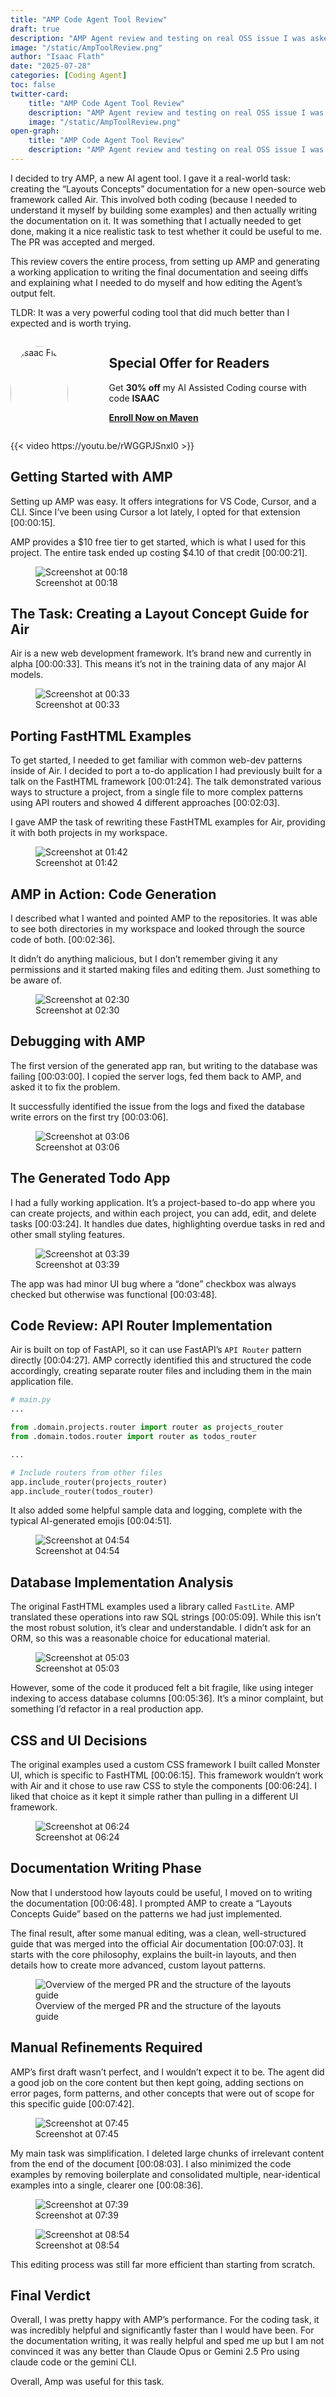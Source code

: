 ```yaml
---
title: "AMP Code Agent Tool Review"
draft: true
description: "AMP Agent review and testing on real OSS issue I was asked to do by the library creator"
image: "/static/AmpToolReview.png"
author: "Isaac Flath"
date: "2025-07-28"
categories: [Coding Agent]
toc: false
twitter-card:
    title: "AMP Code Agent Tool Review"
    description: "AMP Agent review and testing on real OSS issue I was asked to do by the library creator"
    image: "/static/AmpToolReview.png"
open-graph:
    title: "AMP Code Agent Tool Review"
    description: "AMP Agent review and testing on real OSS issue I was asked to do by the library creator"
---
```


I decided to try AMP, a new AI agent tool. I gave it a real-world task: creating the "Layouts Concepts" documentation for a new open-source web framework called Air. This involved both coding (because I needed to understand it myself by building some examples) and then actually writing the documentation on it. It was something that I actually needed to get done, making it a nice realistic task to test whether it could be useful to me.  The PR was accepted and merged.

This review covers the entire process, from setting up AMP and generating a working application to writing the final documentation and seeing diffs and explaining what I needed to do myself and how editing the Agent's output felt.

TLDR: It was a very powerful coding tool that did much better than I expected and is worth trying.

::: {.columns}
:::: {.column width="20%"}
<img src="../static/profile_img.jpg" alt="Isaac Flath" style="border-radius:50%;width:100%;">
::::
:::: {.column width="5%"}
::::
:::: {.column width="75%"}
:::{.callout-tip}
## Special Offer for Readers
Get **30% off** my AI Assisted Coding course with code **ISAAC**

[**Enroll Now on Maven**](https://maven.com/kentro/context-engineering-for-coding?promoCode=ISAAC){.btn .btn-primary .btn-lg}
:::
::::
:::


{{< video https://youtu.be/rWGGPJSnxI0 >}}

## Getting Started with AMP

Setting up AMP was easy. It offers integrations for VS Code, Cursor, and a CLI. Since I've been using Cursor a lot lately, I opted for that extension \[00:00:15\].

AMP provides a $10 free tier to get started, which is what I used for this project. The entire task ended up costing $4.10 of that credit \[00:00:21\].

![Screenshot at 00:18](./amp/screenshot_00_18.png)

## The Task: Creating a Layout Concept Guide for Air

Air is a new web development framework. It's brand new and currently in alpha \[00:00:33\]. This means it's not in the training data of any major AI models.

![Screenshot at 00:33](./amp/screenshot_00_33.png)

## Porting FastHTML Examples

To get started, I needed to get familiar with common web-dev patterns inside of Air. I decided to port a to-do application I had previously built for a talk on the FastHTML framework \[00:01:24\]. The talk demonstrated various ways to structure a project, from a single file to more complex patterns using API routers and showed 4 different approaches \[00:02:03\].

I gave AMP the task of rewriting these FastHTML examples for Air, providing it with both projects in my workspace.

![Screenshot at 01:42](./amp/screenshot_01_42.png)

## AMP in Action: Code Generation

I described what I wanted and pointed AMP to the repositories. It was able to see both directories in my workspace and looked through the source code of both. \[00:02:36\].

It didn't do anything malicious, but I don't remember giving it any permissions and it started making files and editing them. Just something to be aware of.

![Screenshot at 02:30](./amp/screenshot_02_30.png)

## Debugging with AMP

The first version of the generated app ran, but writing to the database was failing \[00:03:00\]. I copied the server logs, fed them back to AMP, and asked it to fix the problem.

It successfully identified the issue from the logs and fixed the database write errors on the first try \[00:03:06\].

![Screenshot at 03:06](./amp/screenshot_03_06.png)

## The Generated Todo App

I had a fully working application. It's a project-based to-do app where you can create projects, and within each project, you can add, edit, and delete tasks \[00:03:24\]. It handles due dates, highlighting overdue tasks in red and other small styling features.

![Screenshot at 03:39](./amp/screenshot_03_39.png)

The app was had minor UI bug where a "done" checkbox was always checked but otherwise was functional \[00:03:48\].

## Code Review: API Router Implementation

Air is built on top of FastAPI, so it can use FastAPI's `API Router` pattern directly \[00:04:27\]. AMP correctly identified this and structured the code accordingly, creating separate router files and including them in the main application file.

```python
# main.py
...

from .domain.projects.router import router as projects_router
from .domain.todos.router import router as todos_router

...

# Include routers from other files
app.include_router(projects_router)
app.include_router(todos_router)
```

It also added some helpful sample data and logging, complete with the typical AI-generated emojis \[00:04:51\].

![Screenshot at 04:54](./amp/screenshot_04_54.png)

## Database Implementation Analysis

The original FastHTML examples used a library called `FastLite`. AMP translated these operations into raw SQL strings \[00:05:09\]. While this isn't the most robust solution, it's clear and understandable. I didn't ask for an ORM, so this was a reasonable choice for educational material.

![Screenshot at 05:03](./amp/screenshot_05_03.png)

However, some of the code it produced felt a bit fragile, like using integer indexing to access database columns \[00:05:36\]. It's a minor complaint, but something I'd refactor in a real production app.

## CSS and UI Decisions

The original examples used a custom CSS framework I built called Monster UI, which is specific to FastHTML \[00:06:15\]. This framework wouldn't work with Air and it chose to use raw CSS to style the components \[00:06:24\]. I liked that choice as it kept it simple rather than pulling in a different UI framework.

![Screenshot at 06:24](./amp/screenshot_06_24.png)

## Documentation Writing Phase

Now that I understood how layouts could be useful, I moved on to writing the documentation \[00:06:48\]. I prompted AMP to create a "Layouts Concepts Guide" based on the patterns we had just implemented.

The final result, after some manual editing, was a clean, well-structured guide that was merged into the official Air documentation \[00:07:03\]. It starts with the core philosophy, explains the built-in layouts, and then details how to create more advanced, custom layout patterns.

![Overview of the merged PR and the structure of the layouts guide](./amp/screenshot_07_00.png)

## Manual Refinements Required

AMP's first draft wasn't perfect, and I wouldn't expect it to be. The agent did a good job on the core content but then kept going, adding sections on error pages, form patterns, and other concepts that were out of scope for this specific guide \[00:07:42\].

![Screenshot at 07:45](./amp/screenshot_07_45.png)

My main task was simplification. I deleted large chunks of irrelevant content from the end of the document \[00:08:03\]. I also minimized the code examples by removing boilerplate and consolidated multiple, near-identical examples into a single, clearer one \[00:08:36\].

![Screenshot at 07:39](./amp/screenshot_07_39.png)

![Screenshot at 08:54](./amp/screenshot_08_54.png)

This editing process was still far more efficient than starting from scratch.

## Final Verdict

Overall, I was pretty happy with AMP's performance. For the coding task, it was incredibly helpful and significantly faster than I would have been. For the documentation writing, it was really helpful and sped me up but I am not convinced it was any better than Claude Opus or Gemini 2.5 Pro using claude code or the gemini CLI.

Overall, Amp was useful for this task.